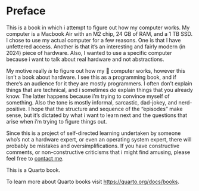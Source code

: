 # Preface {.unnumbered}

This is a book in which i attempt to figure out how my computer works.  My computer is a 
Macbook Air with an M2 chip, 24 GB of RAM, and a 1 TB SSD.  I chose to use my actual computer for a few reasons.
One is that I have unfettered access.  Another is that it's an interesting and fairly modern (in 2024)
piece of hardware.  Also, I wanted to use a specific computer because i want to talk about real hardware
and not abstractions.

My motive really _is_ to figure out how my 🤬 computer works, however this isn't a book about hardware.
I see this as a programming book, and if there's an audience for it they are mostly programmers.  I often don't
explain things that are technical, and i sometimes _do_ explain things that you already know.  The latter
happens because i'm trying to convince myself of something.  Also the tone is mostly informal, sarcastic,
dad-jokey, and nerd-positive.  I hope that the structure and sequence of the
"episodes" make sense, but it's dictated by what i want to learn next and the questions that arise when i'm trying to
figure things out.

Since this is a project of self-directed learning undertaken by someone who's not a hardware expert, or even an operating 
system expert, there will probably be mistakes and oversimplifications.  If you have constructive comments, or non-constructive 
criticisms that i might find amusing, please feel free to <a href="https://giraffasaur.us/coords">contact me</a>.


This is a Quarto book.

To learn more about Quarto books visit <https://quarto.org/docs/books>.
